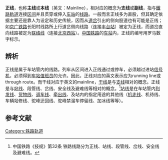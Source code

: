 {{Refimprove|time=2021-08-28T04:27:27+00:00}}
{{expand|time=2010-01-03T20:19:02+00:00}}
'''正线'''，也称'''主线'''或'''本线'''（英文：Mainline），相对应的概念为'''支线'''或'''副线'''，指与[[鐵路軌道|鐵路軌道]]连接[[区间_(铁路)|区间]]并且贯穿或伸入[[车站|车站]]的[[铁路线路|线路]]。一般而言正线多为直股，但其确定依据主要还是靠人为设定和历史传统，因而从[[道岔|道岔]]引出的侧向股道也有可能是正线；如[[京广铁路|京广铁路]]长阳村线路所上行道岔侧向线路（连接[[丰台站|丰台站]]）被定为正线，而道岔直向线路被定为[[联络线|联络线]]（连接[[北京西站|北京西站]]）。[[中国铁路|中国铁路]]的[[铁路车站|车站]]内，正线的编号用罗马数字标示。

==辨析==
正线是属于车站管内的线路。列车从区间进入正线通过或停车，必须越过进站[[信号机|信号机]]，必须得到[[车站值班员|车站值班员]]的允许。因此，正线对应的英文表示应为running line或through route。而干线对应于英文的mainline，[[铁路干线|干线]]是与[[铁路支线|支线]]相对的概念。正线是与[[站线|站线]]、段管线、岔线、安全线及避难线等相对的概念。<ref>中国铁路《技规》第32条 铁路线路分为正线、站线、段管线、岔线、安全线及避难线。</ref>[[站线|站线]]是在车站管内[[到发线|到发线]]、[[货物线|货物线]]、[[调车线|调车线]]、[[牵出线|牵出线]]、及站内的指定用途的其他线（[[机走线|机走线]]、机待线、车辆站修线、驼峰迂回线、驼峰禁溜车停留线、加冰线等等）。
==参考文献==
<references/>
{{鐵路}}
{{铁路小作品}}
[[Category:铁路轨道|Category:铁路轨道]]